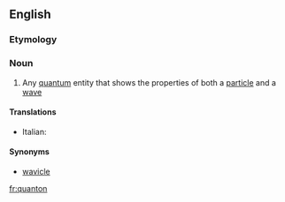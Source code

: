 ==English==

===Etymology===
{{suffix|en|quantum|on}}

===Noun===
{{en-noun}}

# {{lb|en|physics}} Any [[quantum]] entity that shows the properties of both a [[particle]] and a [[wave]]

====Translations====
{{trans-top|quantum entity}}
* Italian: {{t|it|quantone|m}}
{{trans-mid}}
{{trans-bottom}}

====Synonyms====
* [[wavicle]]

[[fr:quanton]]